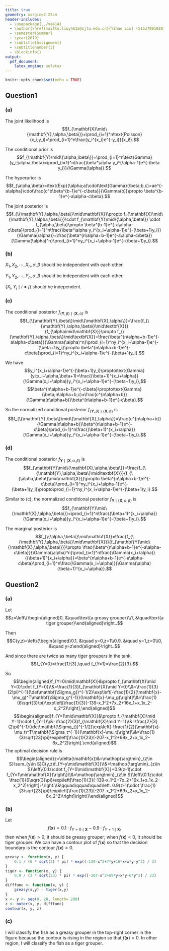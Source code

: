 ```yaml
---
title: true
geometry: margin=2.25cm
header-includes:
  - \usepackage{../ve414}
  - \author{\href{mailto:liuyh615@sjtu.edu.cn}{Yihao Liu} (515370910207)}
  - \semester{Summer}
  - \year{2019}
  - \subtitle{Assignment}
  - \subtitlenumber{3}
  - \blockinfo{}
output: 
  pdf_document:
    latex_engine: xelatex
---
```


```r
knitr::opts_chunk$set(echo = TRUE)
```

## Question1

### (a)

The joint likelihood is 
$$f_{\mathbf{X}\mid\{\mathbf{Y},\alpha,\beta\}}=\prod_{i=1}^n\text{Poisson}(x_i;y_i)=\prod_{i=1}^n\frac{y_i^{x_i}e^{-y_i}}{x_i!}.$$

The conditional prior is
$$f_{\mathbf{Y}\mid\{\alpha,\beta\}}=\prod_{i=1}^n\text{Gamma}(y_i;\alpha,\beta)=\prod_{i=1}^n\frac{\beta^\alpha y_i^{\alpha-1}e^{-\beta y_i}}{\Gamma(\alpha)}.$$

The hyperprior is
$$f_{\alpha,\beta}=\text{Exp}(\alpha;a)\cdot\text{Gamma}(\beta;b,c)=ae^{-a\alpha}\cdot\frac{c^b\beta^{b-1}e^{-c\beta}}{\Gamma(b)}\propto \beta^{b-1}e^{-a\alpha-c\beta}.$$

The joint posterior is
$$f_{\{\mathbf{Y},\alpha,\beta\}\mid\mathbf{X}}\propto f_{\mathbf{X}\mid\{\mathbf{Y},\alpha,\beta\}}\cdot f_{\mathbf{Y}\mid\{\alpha,\beta\}} \cdot f_{\alpha,\beta}\propto \beta^{b-1}e^{-a\alpha-c\beta}\prod_{i=1}^n\frac{\beta^\alpha y_i^{x_i+\alpha-1}e^{-(\beta+1)y_i}}{\Gamma(\alpha)}=\frac{\beta^{n\alpha+b-1}e^{-a\alpha-c\beta}}{\Gamma(\alpha)^n}\prod_{i=1}^ny_i^{x_i+\alpha-1}e^{-(\beta+1)y_i}.$$

### (b)

$X_1, X_2, \cdots, X_n, \alpha, \beta$ should be independent with each other.

$Y_1, Y_2, \cdots, Y_n, \alpha, \beta$ should be independent with each other.

$\{X_i, Y_j\mid i\neq j\}$ should be independent.


### (c)

The conditional posterior $f_{\{\mathbf{Y},\beta\}\mid\{\mathbf{X},\alpha\}}$ is
$$f_{\{\mathbf{Y},\beta\}\mid\{\mathbf{X},\alpha\}}=\frac{f_{\{\mathbf{Y},\alpha,\beta\}\mid\textbf{X}}}{f_{\alpha\mid\mathbf{X}}}\propto f_{\{\mathbf{Y},\alpha,\beta\}\mid\textbf{X}}=\frac{\beta^{n\alpha+b-1}e^{-a\alpha-c\beta}}{\Gamma(\alpha)^n}\prod_{i=1}^ny_i^{x_i+\alpha-1}e^{-(\beta+1)y_i}\propto \beta^{n\alpha+b-1}e^{-c\beta}\prod_{i=1}^ny_i^{x_i+\alpha-1}e^{-(\beta+1)y_i}.$$

We have
$$y_i^{x_i+\alpha-1}e^{-(\beta+1)y_i}\propto\text{Gamma}(yi;x_i+\alpha,\beta+1)=\frac{(\beta+1)^{x_i+\alpha}}{\Gamma(x_i+\alpha)}y_i^{x_i+\alpha-1}e^{-(\beta+1)y_i},$$
$$\beta^{n\alpha+b-1}e^{-c\beta}\propto\text{Gamma}(\beta;n\alpha+b,c)=\frac{c^{n\alpha+b}}{\Gamma(n\alpha+b)}\beta^{n\alpha+b-1}e^{-c\beta}.$$

So the normalized conditional posterior $f_{\{\mathbf{Y},\beta\}\mid\{\mathbf{X},\alpha\}}$ is
$$f_{\{\mathbf{Y},\beta\}\mid\{\mathbf{X},\alpha\}}=\frac{c^{n\alpha+b}}{\Gamma(n\alpha+b)}\beta^{n\alpha+b-1}e^{-c\beta}\prod_{i=1}^n\frac{(\beta+1)^{x_i+\alpha}}{\Gamma(x_i+\alpha)}y_i^{x_i+\alpha-1}e^{-(\beta+1)y_i}.$$

### (d)

The conditional posterior $f_{\mathbf{Y}\mid\{\mathbf{X},\alpha,\beta\}}$ is
$$f_{\mathbf{Y}\mid\{\mathbf{X},\alpha,\beta\}}=\frac{f_{\{\mathbf{Y},\alpha,\beta\}\mid\textbf{X}}}{f_{\{\alpha,\beta\}\mid\mathbf{X}}}\propto \beta^{n\alpha+b-1}e^{-c\beta}\prod_{i=1}^ny_i^{x_i+\alpha-1}e^{-(\beta+1)y_i}\propto\prod_{i=1}^ny_i^{x_i+\alpha-1}e^{-(\beta+1)y_i}.$$

Similar to (c), the normalized conditional posterior $f_{\mathbf{Y}\mid\{\mathbf{X},\alpha,\beta\}}$ is
$$f_{\mathbf{Y}\mid\{\mathbf{X},\alpha,\beta\}}=\prod_{i=1}^n\frac{(\beta+1)^{x_i+\alpha}}{\Gamma(x_i+\alpha)}y_i^{x_i+\alpha-1}e^{-(\beta+1)y_i}.$$

The marginal posterior is
$$f_{\{\alpha,\beta\}\mid\mathbf{X}}=\frac{f_{\{\mathbf{Y},\alpha,\beta\}\mid\mathbf{X}}}{f_{\mathbf{Y}\mid\{\mathbf{X},\alpha,\beta\}}}\propto \frac{\beta^{n\alpha+b-1}e^{-a\alpha-c\beta}}{\Gamma(\alpha)^n}\prod_{i=1}^n\frac{\Gamma(x_i+\alpha)}{(\beta+1)^{x_i+\alpha}}=\beta^{n\alpha+b-1}e^{-a\alpha-c\beta}\prod_{i=1}^n\frac{\Gamma(x_i+\alpha)}{\Gamma(\alpha)(\beta+1)^{x_i+\alpha}}.$$

## Question2

### (a)

Let 
$$z=\left\{\begin{aligned}0, &\quad\text{a greasy grouper}\\1, &\quad\text{a tiger grouper}\end{aligned}\right..$$

Then $$C(y,z)=\left\{\begin{aligned}0.1, &\quad y=0,z=1\\0.9, &\quad y=1,z=0\\0, &\quad y=z\end{aligned}\right..$$


And since there are twice as many tiger groupers in the tank,
$$f_{Y=0}=\frac{1}{3},\quad f_{Y=1}=\frac{2}{3}.$$

So
$$\begin{aligned}f_{Y=0\mid\mathbf{X}}&\propto f_{\mathbf{X}\mid Y=0}\cdot f_{Y=0}\\&=\frac{1}{3}f_{\mathbf{X}\mid Y=0}\\&=\frac{1}{3}(2\pi)^{-1}(\det\mathbf{\Sigma_g})^{-1/2}\exp\left[-\frac{1}{2}(\mathbf{x}-\mu_g)^T\mathbf{\Sigma_g^{-1}}(\mathbf{x}-\mu_g)\right]\\&=\frac{1}{6\sqrt{3}\pi}\exp\left[\frac{1}{3}(-139-x_1^2+7x_2+16x_1+x_1x_2-x_2^2)\right],\end{aligned}$$
$$\begin{aligned}f_{Y=1\mid\mathbf{X}}&\propto f_{\mathbf{X}\mid Y=1}\cdot f_{Y=1}\\&=\frac{2}{3}f_{\mathbf{X}\mid Y=1}\\&=\frac{2}{3}(2\pi)^{-1}(\det\mathbf{\Sigma_t})^{-1/2}\exp\left[-\frac{1}{2}(\mathbf{x}-\mu_t)^T\mathbf{\Sigma_t^{-1}}(\mathbf{x}-\mu_t)\right]\\&=\frac{1}{3\sqrt{23}\pi}\exp\left[\frac{1}{23}(-207-x_1^2+69x_2+x_1x_2-6x_2^2)\right].\end{aligned}$$
The optimal decision rule is
$$\begin{aligned}z=\delta(\mathbf{x})&=\mathop{\arg\min}_{z\in S}\sum_{y\in S}C(y,z)f_{Y=y\mid\mathbf{X}}\\&=\mathop{\arg\min}_{z\in S}\left\{0.1z\cdot f_{Y=0\mid\mathbf{X}}+0.9(z-1)\cdot f_{Y=1\mid\mathbf{X}}\right\}\\&=\mathop{\arg\min}_{z\in S}\left\{0.1z\cdot \frac{1}{6\sqrt{3}\pi}\exp\left[\frac{1}{3}(-139-x_1^2+7x_2+16x_1+x_1x_2-x_2^2)\right]+\right.\\&\qquad\qquad\quad\left. 0.9(z-1)\cdot \frac{1}{3\sqrt{23}\pi}\exp\left[\frac{1}{23}(-207-x_1^2+69x_2+x_1x_2-6x_2^2)\right]\right\}\end{aligned}$$

### (b)

Let 
$$f(\mathbf{x})=0.1\cdot f_{Y=0\mid\mathbf{X}}-0.9\cdot f_{Y=1\mid\mathbf{X}},$$ 
then when $f(\mathbf{x})>0$, it should be greasy grouper; when $f(\mathbf{x})<0$, it should be tiger grouper. We can have a contour plot of $f(\mathbf{x})$ so that the decision boundary is the contour $f(\mathbf{x})=0$.

```r
greasy <- function(x, y) {
    0.1 / (6 * sqrt(3) * pi) * exp((-139-x^2+7*y+16*x+x*y-y^2) / 3)
}
tiger <- function(x, y) {
    0.9 / (3 * sqrt(23) * pi) * exp((-207-x^2+69*y+x*y-6*y^2) / 23)
}
difffunc <- function(x, y) {
    greasy(x,y) - tiger(x,y)
}
x <- y <- seq(0, 20, length= 200)
z <- outer(x, y, difffunc)
contour(x, y, z)
```

### (c)

I will classify the fish as a greasy grouper in the top-right corner in the figure because the contour is rising in the region so that $f(\mathbf{x})>0$. In other region, I will classify the fish as a tiger grouper.







